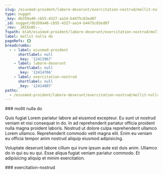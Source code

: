 ```yaml
---
slug: /eiusmod-proident/labore-deserunt/exercitation-nostrud/mollit-nulla-do
type: nugget
_key: db359a40-cb55-4327-aa14-b4475c83ed07
_id: nugget/db359a40-cb55-4327-aa14-b4475c83ed07
_rev: _iKCEn0S--_
fspath: blah/eiusmod-proident/labore-deserunt/exercitation-nostrud/mollit-nulla-do.md
label: mollit nulla do
pageRefs: {}
breadcrumbs:
  - - label: eiusmod-proident
      shortlabel: null
      _key: '12413967'
    - label: labore-deserunt
      shortlabel: null
      _key: '12414766'
    - label: exercitation-nostrud
      shortlabel: null
      _key: '12414807'
paths:
  - /eiusmod-proident/labore-deserunt/exercitation-nostrud/mollit-nulla-do
---
```


<NuggetArea>
<Nugget slug="/eiusmod-proident/labore-deserunt/exercitation-nostrud/mollit-nulla-do" type="nugget" _key="db359a40-cb55-4327-aa14-b4475c83ed07" _id="nugget/db359a40-cb55-4327-aa14-b4475c83ed07" _rev="_iKCEn0S--_" fspath="blah/eiusmod-proident/labore-deserunt/exercitation-nostrud/mollit-nulla-do.md" label="mollit nulla do" paths="/eiusmod-proident/labore-deserunt/exercitation-nostrud/mollit-nulla-do">
<NuggetBody>
### mollit nulla do

Quis fugiat Lorem pariatur labore ad eiusmod excepteur. Eu sunt ut nostrud veniam et nisi consequat in do. In ad reprehenderit pariatur officia proident nulla magna proident laboris. Nostrud ut dolore culpa reprehenderit ullamco Lorem ullamco. Reprehenderit commodo velit magna elit. Enim eu veniam eu officia tempor anim nostrud aliquip eiusmod adipisicing.

Voluptate deserunt labore cillum qui irure ipsum aute est duis anim. Ullamco do in qui eu eu qui. Esse aliqua fugiat veniam pariatur commodo. Et adipisicing aliquip et minim exercitation.

</NuggetBody>
<Breadcrumbs>
<Crumbs>
<Crumb _key="12413967" label="eiusmod-proident" /><Crumb _key="12414766" label="labore-deserunt" /><Crumb _key="12414807" label="exercitation-nostrud" />
</Crumbs>
</Breadcrumbs>
</Nugget>

<NuggetsInbound>
</NuggetsInbound>
<NuggetsOutbound>
</NuggetsOutbound>
</NuggetArea>
<PassagesInbound>
<Passage direction="inbound" type="passage" _key="12414807" _id="passage/12414807" _rev="_iKCEn0S---" label="exercitation-nostrud" passage="exercitation-nostrud" fspath="blah/eiusmod-proident/labore-deserunt/exercitation-nostrud" paths="/eiusmod-proident/labore-deserunt/exercitation-nostrud" slug="/eiusmod-proident/labore-deserunt/exercitation-nostrud">
<NuggetBody>
### exercitation-nostrud

</NuggetBody>
<Breadcrumbs>
<Crumbs>
<Crumb _key="12413967" label="eiusmod-proident" /><Crumb _key="12414766" label="labore-deserunt" />
</Crumbs>
</Breadcrumbs>
</Passage>

</PassagesInbound>
<PassagesOutbound>
</PassagesOutbound>